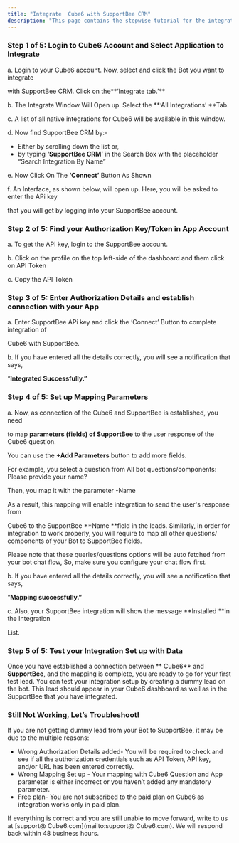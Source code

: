 ```yaml
---
title: "Integrate  Cube6 with SupportBee CRM"
description: "This page contains the stepwise tutorial for the integration with  Cube6"
---
```


### **Step 1 of 5: Login to  Cube6 Account and Select Application to Integrate**

a. Login to your  Cube6 account. Now, select and click the Bot you want to integrate

with SupportBee CRM. Click on the**‘Integrate tab.’** 

b. The Integrate Window Will Open up. Select the **‘All Integrations’ **Tab.

c. A list of all native integrations for  Cube6 will be available in this window.

d. Now find SupportBee CRM by:-

- Either by scrolling down the list or,
- by typing **‘SupportBee CRM’** in the Search Box with the placeholder “Search Integration By Name”

e. Now Click On The **‘Connect’** Button As Shown

f. An Interface, as shown below, will open up. Here, you will be asked to enter the APi key

that you will get by logging into your SupportBee account.

### **Step 2 of 5: Find your Authorization Key/Token in App Account**

a. To get the API key, login to the SupportBee account.

b. Click on the profile on the top left-side of the dashboard and them click on API Token

c. Copy the API Token

### **Step 3 of 5: Enter Authorization Details and establish connection with your App**

a. Enter SupportBee APi key and click the ‘Connect’ Button to complete integration of

 Cube6 with SupportBee.

b. If you have entered all the details correctly, you will see a notification that says,

“**Integrated Successfully.”**

### **Step 4 of 5: Set up Mapping Parameters**

a. Now, as connection of the  Cube6 and SupportBee is established, you need

to map **parameters (fields) of SupportBee** to the user response of the  Cube6 question.

You can use the **\+Add Parameters** button to add more fields.

For example, you select a question from All bot questions/components: Please provide your name?

Then, you map it with the parameter -Name

As a result, this mapping will enable integration to send the user's response from

 Cube6 to the SupportBee **Name **field in the leads. Similarly, in order for integration to work properly, you will require to map all other questions/ components of your Bot to SupportBee fields.

Please note that these queries/questions options will be auto fetched from your bot chat flow, So, make sure you configure your chat flow first.

b. If you have entered all the details correctly, you will see a notification that says,

“**Mapping successfully.”**

c. Also, your SupportBee integration will show the message **Installed **in the Integration

List.

### **Step 5 of 5: Test your Integration Set up with Data**

Once you have established a connection between ** Cube6** and **SupportBee**, and the mapping is complete, you are ready to go for your first test lead. You can test your integration setup by creating a dummy lead on the bot. This lead should appear in your  Cube6 dashboard as well as in the SupportBee that you have integrated.

### **Still Not Working, Let’s Troubleshoot\!**

If you are not getting dummy lead from your Bot to SupportBee, it may be due to the multiple reasons:

- Wrong Authorization Details added- You will be required to check and see if all the authorization credentials such as API Token, API key, and/or URL has been entered correctly.
- Wrong Mapping Set up - Your mapping with  Cube6 Question and App parameter is either incorrect or you haven’t added any mandatory parameter.
- Free plan- You are not subscribed to the paid plan on  Cube6 as integration works only in paid plan.

If everything is correct and you are still unable to move forward, write to us at [support@ Cube6.com](mailto:support@ Cube6.com). We will respond back within 48 business hours.